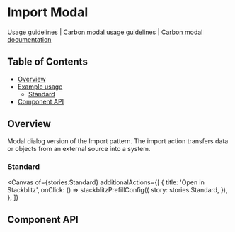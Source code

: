 
# Import Modal

[Usage guidelines](https://pages.github.ibm.com/carbon/ibm-products/patterns/import-and-upload/usage/)
|
[Carbon modal usage guidelines](https://www.carbondesignsystem.com/components/modal/usage)
|
[Carbon modal documentation](https://react.carbondesignsystem.com/?path=/docs/components-modal)

## Table of Contents

- [Overview](#overview)
- [Example usage](#example-usage)
  - [Standard](#standard)
- [Component API](#component-api)

## Overview

Modal dialog version of the Import pattern. The import action transfers data or
objects from an external source into a system.

### Standard

<Canvas
  of={stories.Standard}
  additionalActions={[
    {
      title: 'Open in Stackblitz',
      onClick: () =>
        stackblitzPrefillConfig({
          story: stories.Standard,
        }),
    },
  ]}
></Canvas>

## Component API

<Controls />
